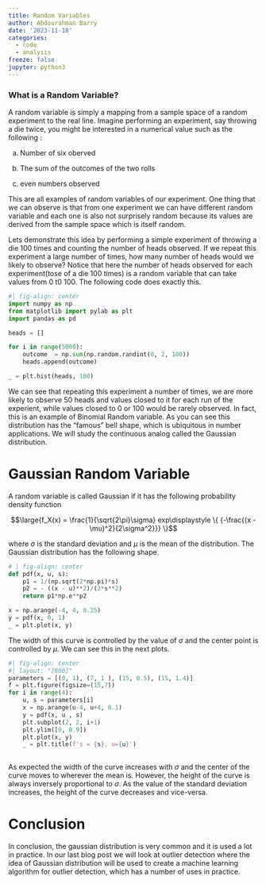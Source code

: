 ```yaml
---
title: Random Variables
author: Abdourahman Barry
date: '2023-11-18'
categories:
  - code
  - analysis
freeze: false
jupyter: python3
---
```


### What is a Random Variable?

A random variable is simply a mapping from a sample space of a random experiment to the real line. Imagine performing an experiment, say throwing a die twice, you might be interested in a numerical value such as the following :

a)  Number of six oberved

b)  The sum of the outcomes of the two rolls

c)  even numbers observed

This are all examples of random variables of our experiment. One thing that we can observe is that from one experiment we can have different random variable and each one is also not surprisely random because its values are derived from the sample space which is itself random.

Lets demonstrate this idea by performing a simple experiment of throwing a die 100 times and counting the number of heads observed. If we repeat this experiment a large number of times, how many number of heads would we likely to observe? Notice that here the number of heads observed for each experiment(tose of a die 100 times) is a random variable that can take values from 0 t0 100. The following code does exactly this.

```python
#| fig-align: center
import numpy as np
from matplotlib import pylab as plt
import pandas as pd

heads = []

for i in range(5000):
    outcome  = np.sum(np.random.randint(0, 2, 100))
    heads.append(outcome)

_ = plt.hist(heads, 100)
```

We can see that repeating this experiment a number of times, we are more likely to observe 50 heads and values closed to it for each run of the experient, while values closed to 0 or 100 would be rarely observed. In fact, this is an example of Binomial Random variable. As you can see this distribution has the "famous" bell shape, which is ubiquitous in number applications. We will study the continuous analog called the Gaussian distribution.

# Gaussian Random Variable

A random variable is called Gaussian if it has the following probability density function

$$\large{f_X(x) = \frac{1}{\sqrt{2\pi}\sigma} exp\displaystyle \{ {-\frac{(x - \mu)^2}{2\sigma^2}}} \}$$

where $\sigma$ is the standard deviation and $\mu$ is the mean of the distribution. The Gaussian distribution has the following shape.

```python
# | fig-align: center
def pdf(x, u, s):
    p1 = 1/(np.sqrt(2*np.pi)*s)
    p2 = - ((x - u)**2)/(2*s**2)
    return p1*np.e**p2

x = np.arange(-4, 4, 0.25)
y = pdf(x, 0, 1)
_ = plt.plot(x, y)
```

The width of this curve is controlled by the value of $\sigma$ and the center point is controlled by $\mu$. We can see this in the next plots.

```python
#| fig-align: center
#| layout: "[800]"
parameters = [(0, 1), (7, 1 ), (15, 0.5), (15, 1.4)]
f = plt.figure(figsize=(15,7))
for i in range(4):
    u, s = parameters[i]
    x = np.arange(u-4, u+4, 0.1)
    y = pdf(x, u , s)
    plt.subplot(2, 2, i+1)
    plt.ylim([0, 0.9])
    plt.plot(x, y)
    _ = plt.title(f's = {s}, u={u}')
    
```

As expected the width of the curve increases with $\sigma$ and the center of the curve moves to wherever the mean is. However, the height of the curve is always inversely proportional to $\sigma$. As the value of the standard deviation increases, the height of the curve decreases and vice-versa.

# Conclusion

In conclusion, the gaussian distribution is very common and it is used a lot in practice. In our last blog post we will look at outlier detection where the idea of Gaussian distribution will be used to create a machine learning algorithm for outlier detection, which has a number of uses in practice.
